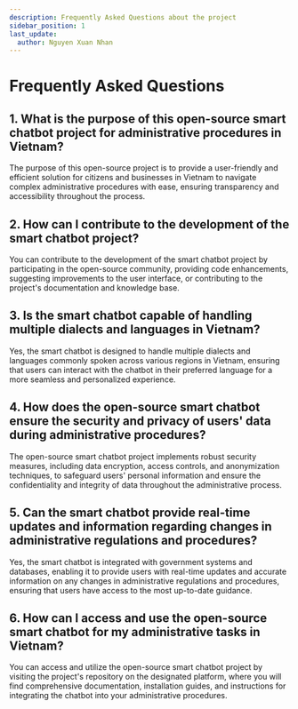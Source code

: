```yaml
---
description: Frequently Asked Questions about the project
sidebar_position: 1
last_update:
  author: Nguyen Xuan Nhan
---
```


# Frequently Asked Questions

<p align="justify">

## 1. What is the purpose of this open-source smart chatbot project for administrative procedures in Vietnam?

The purpose of this open-source project is to provide a user-friendly and efficient solution for citizens and businesses in Vietnam to navigate complex administrative procedures with ease, ensuring transparency and accessibility throughout the process.

## 2. How can I contribute to the development of the smart chatbot project?

You can contribute to the development of the smart chatbot project by participating in the open-source community, providing code enhancements, suggesting improvements to the user interface, or contributing to the project's documentation and knowledge base.

## 3. Is the smart chatbot capable of handling multiple dialects and languages in Vietnam?

Yes, the smart chatbot is designed to handle multiple dialects and languages commonly spoken across various regions in Vietnam, ensuring that users can interact with the chatbot in their preferred language for a more seamless and personalized experience.

## 4. How does the open-source smart chatbot ensure the security and privacy of users' data during administrative procedures?

The open-source smart chatbot project implements robust security measures, including data encryption, access controls, and anonymization techniques, to safeguard users' personal information and ensure the confidentiality and integrity of data throughout the administrative process.

## 5. Can the smart chatbot provide real-time updates and information regarding changes in administrative regulations and procedures?

Yes, the smart chatbot is integrated with government systems and databases, enabling it to provide users with real-time updates and accurate information on any changes in administrative regulations and procedures, ensuring that users have access to the most up-to-date guidance.

## 6. How can I access and use the open-source smart chatbot for my administrative tasks in Vietnam?

You can access and utilize the open-source smart chatbot project by visiting the project's repository on the designated platform, where you will find comprehensive documentation, installation guides, and instructions for integrating the chatbot into your administrative procedures.

</p>
